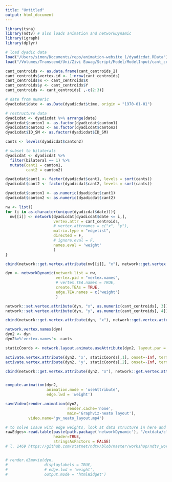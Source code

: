 ```yaml
---
title: "Untitled"
output: html_document
---
```


```r
library(tsna)
library(ndtv) # also loads animation and networkDynamic
library(igraph)
library(dplyr)

# load dyadic data
load("/Users/simon/Documents/repo/animation-website_1/dyadicdat.RData")
load("/Volumes/Transcend/Uni/Zivi Eawag/Script/Model/ModelInput/cant_centroids.RData")

cant_centroids <- as.data.frame(cant_centroids_2)
cant_centroids$vertex.id <- 1:nrow(cant_centroids)
cant_centroids$x <- cant_centroids$X
cant_centroids$y <- cant_centroids$Y
cant_centroids <- cant_centroids[ ,-c(2:3)]

# date from numeric
dyadicdat$date <- as.Date(dyadicdat$time, origin = "1970-01-01")

# restructure data
dyadicdat <- dyadicdat %>% arrange(date)
dyadicdat$canton1 <- as.factor(dyadicdat$canton1)
dyadicdat$canton2 <- as.factor(dyadicdat$canton2)
dyadicdat$ID_SM <- as.factor(dyadicdat$ID_SM)

cants <- levels(dyadicdat$canton2)

# subset to bilaterals
dyadicdat <- dyadicdat %>%
  filter(bilateral == 1) %>%
  mutate(cant1 = canton1,
         cant2 = canton2)

dyadicdat$cant1 <- factor(dyadicdat$cant1, levels = sort(cants)) 
dyadicdat$cant2 <- factor(dyadicdat$cant2, levels = sort(cants)) 

dyadicdat$canton1 <- as.numeric(dyadicdat$cant1)
dyadicdat$canton2 <- as.numeric(dyadicdat$cant2)

nw <- list()
for (i in as.character(unique(dyadicdat$date))){
  nw[[i]] <- network(dyadicdat[dyadicdat$date <= i,],
                     vertex.attr = cant_centroids,
                     # vertex.attrnames = c("x", "y"), 
                     matrix.type = "edgelist",
                     directed = F,
                     # ignore.eval = F,
                     names.eval = 'weight'
                     )
}

cbind(network::get.vertex.attribute(nw[[i]], "x"), network::get.vertex.attribute(nw[[i]], "y"))

dyn <- networkDynamic(network.list = nw,
                      vertex.pid = "vertex.names",
                      # vertex.TEA.names = TRUE,
                      create.TEAs = TRUE,
                      edge.TEA.names = c('weight')
                      )

network::set.vertex.attribute(dyn, "x", as.numeric(cant_centroids[, 3])) 
network::set.vertex.attribute(dyn, "y", as.numeric(cant_centroids[, 4])) 

cbind(network::get.vertex.attribute(dyn, "x"), network::get.vertex.attribute(dyn, "y"))

network.vertex.names(dyn)
dyn2 <- dyn
dyn2%v%'vertex.names'<- cants

staticCoords <- network.layout.animate.useAttribute(dyn2, layout.par = list(x = "x", y = "y"), verbose = F)

activate.vertex.attribute(dyn2, 'x', staticCoords[,1], onset=-Inf, terminus=Inf)
activate.vertex.attribute(dyn2, 'y', staticCoords[,2], onset=-Inf, terminus=Inf)

cbind(network::get.vertex.attribute(dyn2, "x"), network::get.vertex.attribute(dyn2, "y"))


compute.animation(dyn2,
                  animation.mode = 'useAttribute',
                  edge.lwd = 'weight')

saveVideo(render.animation(dyn2, 
                           render.cache='none',
                           main='Graphviz-neato layout'),
          video.name='gv_neato_layout.mp4')

# to solve issue with edge weights, look at data structure in here and set up accordingly: 
rawEdges<-read.table(paste(path.package('networkDynamic'), "/extdata/cls33_10_16_96_edges.tsv",sep=''),
                     header=TRUE,
                     stringsAsFactors = FALSE)
# l. 1469 https://github.com/statnet/ndtv/blob/master/workshop/ndtv_workshop.Rmd 


# render.d3movie(dyn,
#                displaylabels = TRUE,
#                # edge.lwd = 'weight',
#                output.mode = 'htmlWidget')
```
